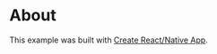 
<Helmet>
  <title>About</title>
  <meta name="description" content="A useless page to pad out the example." />
</Helmet>

# About

This example was built with [Create React/Native App](https://frontarm.com/navi/create-react-navi-app/).